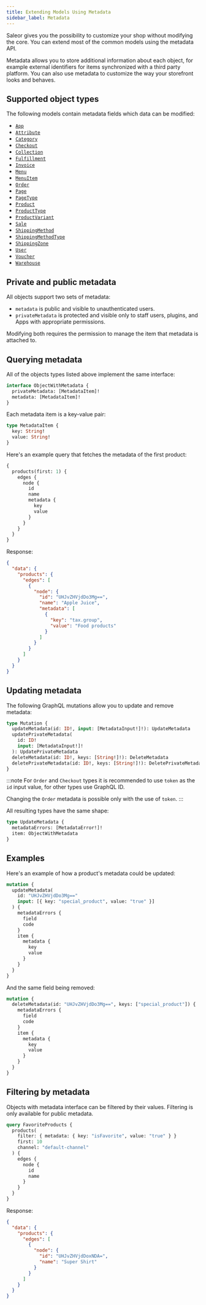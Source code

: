 ```yaml
---
title: Extending Models Using Metadata
sidebar_label: Metadata
---
```


Saleor gives you the possibility to customize your shop without modifying the core. You can extend most of the common models using the metadata API.

Metadata allows you to store additional information about each object, for example external identifiers for items synchronized with a third party platform. You can also use metadata to customize the way your storefront looks and behaves.

## Supported object types

The following models contain metadata fields which data can be modified:

- [`App`](./api-reference/objects/app.mdx)
- [`Attribute`](./api-reference/objects/attribute.mdx)
- [`Category`](./api-reference/objects/category.mdx)
- [`Checkout`](./api-reference/objects/checkout.mdx)
- [`Collection`](./api-reference/objects/collection.mdx)
- [`Fulfillment`](./api-reference/objects/fulfillment.mdx)
- [`Invoice`](./api-reference/objects/invoice.mdx)
- [`Menu`](./api-reference/objects/menu.mdx)
- [`MenuItem`](./api-reference/objects/menu-item.mdx)
- [`Order`](./api-reference/objects/order.mdx)
- [`Page`](./api-reference/objects/page.mdx)
- [`PageType`](./api-reference/objects/page-type.mdx)
- [`Product`](./api-reference/objects/product.mdx)
- [`ProductType`](./api-reference/objects/product-type.mdx)
- [`ProductVariant`](./api-reference/objects/product-variant.mdx)
- [`Sale`](./api-reference/objects/sale.mdx)
- [`ShippingMethod`](./api-reference/objects/shipping-method.mdx)
- [`ShippingMethodType`](./api-reference/objects/shipping-method-type.mdx)
- [`ShippingZone`](./api-reference/objects/shipping-zone.mdx)
- [`User`](./api-reference/objects/user.mdx)
- [`Voucher`](./api-reference/objects/voucher.mdx)
- [`Warehouse`](./api-reference/objects/warehouse.mdx)

## Private and public metadata

All objects support two sets of metadata:

- `metadata` is public and visible to unauthenticated users.
- `privateMetadata` is protected and visible only to staff users, plugins, and Apps with appropriate permissions.

Modifying both requires the permission to manage the item that metadata is attached to.

## Querying metadata

All of the objects types listed above implement the same interface:

```graphql
interface ObjectWithMetadata {
  privateMetadata: [MetadataItem]!
  metadata: [MetadataItem]!
}
```

Each metadata item is a key-value pair:

```graphql
type MetadataItem {
  key: String!
  value: String!
}
```

Here's an example query that fetches the metadata of the first product:

```graphql
{
  products(first: 1) {
    edges {
      node {
        id
        name
        metadata {
          key
          value
        }
      }
    }
  }
}
```

Response:

```json
{
  "data": {
    "products": {
      "edges": [
        {
          "node": {
            "id": "UHJvZHVjdDo3Mg==",
            "name": "Apple Juice",
            "metadata": [
              {
                "key": "tax.group",
                "value": "Food products"
              }
            ]
          }
        }
      ]
    }
  }
}
```

## Updating metadata

The following GraphQL mutations allow you to update and remove metadata:

```graphql
type Mutation {
  updateMetadata(id: ID!, input: [MetadataInput!]!): UpdateMetadata
  updatePrivateMetadata(
    id: ID!
    input: [MetadataInput!]!
  ): UpdatePrivateMetadata
  deleteMetadata(id: ID!, keys: [String!]!): DeleteMetadata
  deletePrivateMetadata(id: ID!, keys: [String!]!): DeletePrivateMetadata
}
```

:::note
For `Order` and `Checkout` types it is recommended to use `token` as the `id` input value,
for other types use GraphQL ID.

Changing the `Order` metadata is possible only with the use of `token`.
:::

All resulting types have the same shape:

```graphql
type UpdateMetadata {
  metadataErrors: [MetadataError!]!
  item: ObjectWithMetadata
}
```

## Examples

Here's an example of how a product's metadata could be updated:

```graphql {2-5}
mutation {
  updateMetadata(
    id: "UHJvZHVjdDo3Mg=="
    input: [{ key: "special_product", value: "true" }]
  ) {
    metadataErrors {
      field
      code
    }
    item {
      metadata {
        key
        value
      }
    }
  }
}
```

And the same field being removed:

```graphql {2}
mutation {
  deleteMetadata(id: "UHJvZHVjdDo3Mg==", keys: ["special_product"]) {
    metadataErrors {
      field
      code
    }
    item {
      metadata {
        key
        value
      }
    }
  }
}
```

## Filtering by metadata

Objects with metadata interface can be filtered by their values. Filtering is only available for public metadata.

```graphql {3}
query FavoriteProducts {
  products(
    filter: { metadata: { key: "isFavorite", value: "true" } }
    first: 10
    channel: "default-channel"
  ) {
    edges {
      node {
        id
        name
      }
    }
  }
}
```

Response:

```json
{
  "data": {
    "products": {
      "edges": [
        {
          "node": {
            "id": "UHJvZHVjdDoxNDA=",
            "name": "Super Shirt"
          }
        }
      ]
    }
  }
}
```
